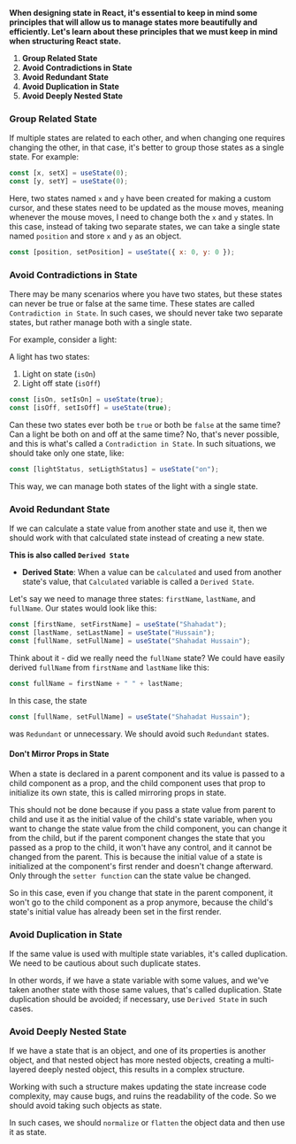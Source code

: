 **When designing state in React, it's essential to keep in mind some principles that will allow us to manage states more beautifully and efficiently. Let's learn about these principles that we must keep in mind when structuring React state.**

1. **Group Related State**
2. **Avoid Contradictions in State**
3. **Avoid Redundant State**
4. **Avoid Duplication in State**
5. **Avoid Deeply Nested State**

### Group Related State

If multiple states are related to each other, and when changing one requires changing the other, in that case, it's better to group those states as a single state. For example:

```jsx
const [x, setX] = useState(0);
const [y, setY] = useState(0);
```

Here, two states named `x` and `y` have been created for making a custom cursor, and these states need to be updated as the mouse moves, meaning whenever the mouse moves, I need to change both the `x` and `y` states. In this case, instead of taking two separate states, we can take a single state named `position` and store `x` and `y` as an object.

```jsx
const [position, setPosition] = useState({ x: 0, y: 0 });
```

### Avoid Contradictions in State

There may be many scenarios where you have two states, but these states can never be true or false at the same time. These states are called `Contradiction in State`. In such cases, we should never take two separate states, but rather manage both with a single state.

For example, consider a light:

A light has two states:

1. Light on state (`isOn`)
2. Light off state (`isOff`)

```jsx
const [isOn, setIsOn] = useState(true);
const [isOff, setIsOff] = useState(true);
```

Can these two states ever both be `true` or both be `false` at the same time? Can a light be both on and off at the same time? No, that's never possible, and this is what's called a `Contradiction in State`. In such situations, we should take only one state, like:

```jsx
const [lightStatus, setLigthStatus] = useState("on");
```

This way, we can manage both states of the light with a single state.

### Avoid Redundant State

If we can calculate a state value from another state and use it, then we should work with that calculated state instead of creating a new state.

**This is also called `Derived State`**

-   **Derived State**: When a value can be `calculated` and used from another state's value, that `Calculated` variable is called a `Derived State`.

Let's say we need to manage three states: `firstName`, `lastName`, and `fullName`. Our states would look like this:

```jsx
const [firstName, setFirstName] = useState("Shahadat");
const [lastName, setLastName] = useState("Hussain");
const [fullName, setFullName] = useState("Shahadat Hussain");
```

Think about it - did we really need the `fullName` state? We could have easily derived `fullName` from `firstName` and `lastName` like this:

```jsx
const fullName = firstName + " " + lastName;
```

In this case, the state

```jsx
const [fullName, setFullName] = useState("Shahadat Hussain");
```

was `Redundant` or unnecessary. We should avoid such `Redundant` states.

#### Don't Mirror Props in State

When a state is declared in a parent component and its value is passed to a child component as a prop, and the child component uses that prop to initialize its own state, this is called mirroring props in state.

This should not be done because if you pass a state value from parent to child and use it as the initial value of the child's state variable, when you want to change the state value from the child component, you can change it from the child, but if the parent component changes the state that you passed as a prop to the child, it won't have any control, and it cannot be changed from the parent. This is because the initial value of a state is initialized at the component's first render and doesn't change afterward. Only through the `setter function` can the state value be changed.

So in this case, even if you change that state in the parent component, it won't go to the child component as a prop anymore, because the child's state's initial value has already been set in the first render.

### Avoid Duplication in State

If the same value is used with multiple state variables, it's called duplication. We need to be cautious about such duplicate states.

In other words, if we have a state variable with some values, and we've taken another state with those same values, that's called duplication. State duplication should be avoided; if necessary, use `Derived State` in such cases.

### Avoid Deeply Nested State

If we have a state that is an object, and one of its properties is another object, and that nested object has more nested objects, creating a multi-layered deeply nested object, this results in a complex structure.

Working with such a structure makes updating the state increase code complexity, may cause bugs, and ruins the readability of the code. So we should avoid taking such objects as state.

In such cases, we should `normalize` or `flatten` the object data and then use it as state.

